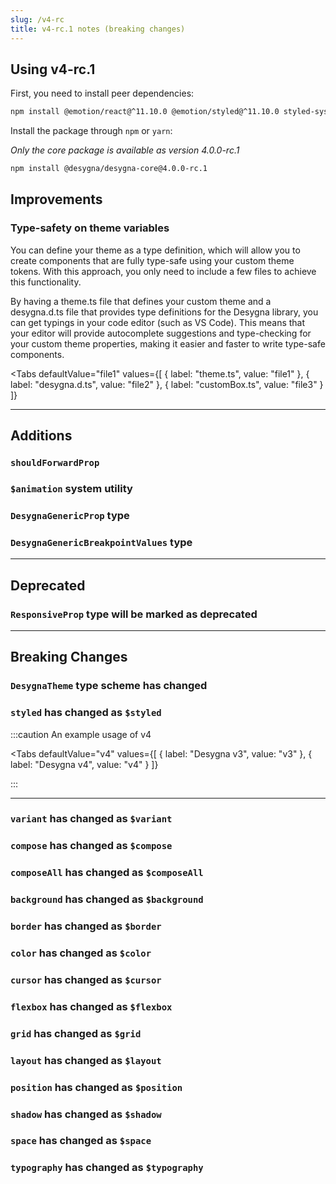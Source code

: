 ```yaml
---
slug: /v4-rc
title: v4-rc.1 notes (breaking changes)
---
```





<TOCInline toc={toc} />

## Using v4-rc.1

First, you need to install peer dependencies:

```bash npm2yarn
npm install @emotion/react@^11.10.0 @emotion/styled@^11.10.0 styled-system@^5.1.5
```

Install the package through `npm` or `yarn`:

_Only the core package is available as version 4.0.0-rc.1_

```bash npm2yarn
npm install @desygna/desygna-core@4.0.0-rc.1
```

## Improvements

### Type-safety on theme variables

You can define your theme as a type definition, which will allow you to create
components that are fully type-safe using your custom theme tokens. With this
approach, you only need to include a few files to achieve this functionality.

By having a theme.ts file that defines your custom theme and a desygna.d.ts file
that provides type definitions for the Desygna library, you can get typings in
your code editor (such as VS Code). This means that your editor will provide
autocomplete suggestions and type-checking for your custom theme properties,
making it easier and faster to write type-safe components.

<Tabs
  defaultValue="file1"
  values={[
    { label: "theme.ts", value: "file1" },
    { label: "desygna.d.ts", value: "file2" },
    { label: "customBox.ts", value: "file3" }
  ]}
>
  <TabItem value="file1">
    <ThemeCustomizationV4 />
  </TabItem>
  <TabItem value="file2">
    <ThemeDefinitionV4 />
  </TabItem>
  <TabItem value="file3">
    <ThemeTypesafetyV4 />
  </TabItem>
</Tabs>

---

## Additions

### `shouldForwardProp`

### `$animation` system utility

### `DesygnaGenericProp` type

### `DesygnaGenericBreakpointValues` type

---

## Deprecated

### `ResponsiveProp` type will be marked as deprecated

---

## Breaking Changes

### `DesygnaTheme` type scheme has changed

### `styled` has changed as `$styled`

:::caution An example usage of v4

<Tabs
  defaultValue="v4"
  values={[
    { label: "Desygna v3", value: "v3" },
    { label: "Desygna v4", value: "v4" }
  ]}
>
  <TabItem value="v3">
    <StyledAPIV3 />
  </TabItem>
  <TabItem value="v4">
    <StyledAPIV4 />
  </TabItem>
</Tabs>

:::

---

### `variant` has changed as `$variant`

### `compose` has changed as `$compose`

### `composeAll` has changed as `$composeAll`

### `background` has changed as `$background`

### `border` has changed as `$border`

### `color` has changed as `$color`

### `cursor` has changed as `$cursor`

### `flexbox` has changed as `$flexbox`

### `grid` has changed as `$grid`

### `layout` has changed as `$layout`

### `position` has changed as `$position`

### `shadow` has changed as `$shadow`

### `space` has changed as `$space`

### `typography` has changed as `$typography`
